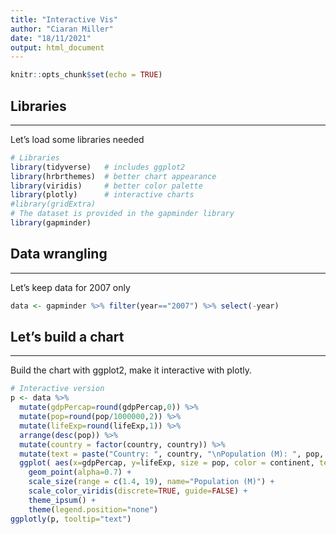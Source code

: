 ```yaml
---
title: "Interactive Vis"
author: "Ciaran Miller"
date: "18/11/2021"
output: html_document
---
```


```r
knitr::opts_chunk$set(echo = TRUE)
```


## Libraries
*** 

Let's load some libraries needed
```r
# Libraries
library(tidyverse)   # includes ggplot2
library(hrbrthemes)  # better chart appearance
library(viridis)     # better color palette
library(plotly)      # interactive charts
#library(gridExtra)
# The dataset is provided in the gapminder library
library(gapminder)
```

## Data wrangling
*** 

Let's keep data for 2007 only

```r
data <- gapminder %>% filter(year=="2007") %>% select(-year)
```


## Let's build a chart
*** 

Build the chart with ggplot2, make it interactive with plotly.


```r
# Interactive version
p <- data %>%
  mutate(gdpPercap=round(gdpPercap,0)) %>%
  mutate(pop=round(pop/1000000,2)) %>%
  mutate(lifeExp=round(lifeExp,1)) %>%
  arrange(desc(pop)) %>%
  mutate(country = factor(country, country)) %>%
  mutate(text = paste("Country: ", country, "\nPopulation (M): ", pop, "\nLife Expectancy: ", lifeExp, "\nGdp per capita: ", gdpPercap, sep="")) %>%
  ggplot( aes(x=gdpPercap, y=lifeExp, size = pop, color = continent, text=text)) +
    geom_point(alpha=0.7) +
    scale_size(range = c(1.4, 19), name="Population (M)") +
    scale_color_viridis(discrete=TRUE, guide=FALSE) +
    theme_ipsum() +
    theme(legend.position="none")
ggplotly(p, tooltip="text")
````